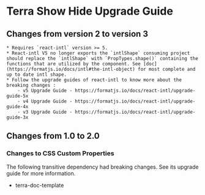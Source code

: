 
<Badge />

# Terra Show Hide Upgrade Guide

## Changes from version 2 to version 3
    * Requires `react-intl` version >= 5.
    * React-intl V5 no longer exports the `intlShape` consuming project should replace the `intlShape` with `PropTypes.shape()` containing the functions that are utilized by the component. See [doc](https://formatjs.io/docs/intl#the-intl-object) for most complete and up to date intl shape.
    * Follow the upgrade guides of react-intl to know more about the breaking changes : 
        - v5 Upgrade Guide - https://formatjs.io/docs/react-intl/upgrade-guide-5x
        - v4 Upgrade Guide - https://formatjs.io/docs/react-intl/upgrade-guide-4x
        - v3 Upgrade Guide - https://formatjs.io/docs/react-intl/upgrade-guide-3x

## Changes from 1.0 to 2.0

### Changes to CSS Custom Properties

The following transitive dependency had breaking changes. See its upgrade guide for more information.
* terra-doc-template
